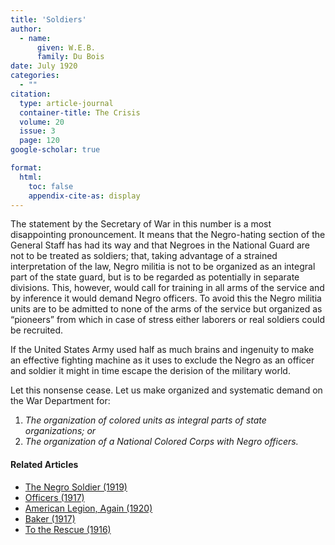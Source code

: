```yaml
---
title: 'Soldiers'
author:
  - name:
      given: W.E.B.
      family: Du Bois
date: July 1920
categories:
  - ""
citation: 
  type: article-journal
  container-title: The Crisis
  volume: 20
  issue: 3
  page: 120
google-scholar: true

format:
  html:
    toc: false
    appendix-cite-as: display
---
```


The statement by the Secretary of War in this number is a most disappointing pronouncement. It means that the Negro-hating section of the General Staff has had its way and that Negroes in the National Guard are not to be treated as soldiers; that, taking advantage of a strained interpretation of the law, Negro militia is not to be organized as an integral part of the state guard, but is to be regarded as potentially in separate divisions. This, however, would call for training in all arms of the service and by inference it would demand Negro officers. To avoid this the Negro militia units are to be admitted to none of the arms of the service but organized as "pioneers" from which in case of stress either laborers or real soldiers could be recruited.

If the United States Army used half as much brains and ingenuity to make an effective fighting machine as it uses to exclude the Negro as an officer and soldier it might in time escape the derision of the military world.

Let this nonsense cease. Let us make organized and systematic demand on the War Department for:

1. *The organization of colored units as integral parts of state organizations; or*
2. *The organization of a National Colored Corps with Negro officers.*

<!-- Similar articles start here -->
<div  class="clear-wrap"></div>

#### Related Articles

* [The Negro Soldier (1919)](/Volumes/19/02/negro_soldier.html)
* [Officers (1917)](/Volumes/14/02/officers.html)
* [American Legion, Again (1920)](/Volumes/19/03/american_legion_again.html)
* [Baker (1917)](/Volumes/15/02/baker.html)
* [To the Rescue (1916)](/Volumes/12/01/rescue.html)

<!-- Similar articles end here -->